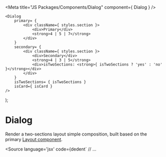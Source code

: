 
<Meta
	title="JS Packages/Components/Dialog" component={ Dialog }
/>

	<Dialog
		primary= {
			<div className={ styles.section }>
				<div>Primary</div>
				<strong>4 | 5 | 7</strong>
			</div>
		}
		secondary= {
			<div className={ styles.section }>
				<div>Secondary</div>
				<strong>4 | 3 | 5</strong>
				<div>isTwoSections: <strong>{ isTwoSections ? 'yes' : 'no' }</strong></div>
			</div>
		}
		isTwoSections= { isTwoSections }
		isCard={ isCard }
	/>
);

# Dialog

Render a two-sections layout simple composition, built based on the primary <a href="?path=/docs/js-packages-components-layout--default">Layout component</a>.

<Source
  language='jsx'
  code={dedent`
// ...
	
<Dialog
  primary={ <PrimaryComponent /> }
  secondary={ <SecondaryComponent /> }
  isTwoSections={ true }
/>
`}
/>

<Story
	name="Readme"
	args={ {
		isTwoSections: true,
		isCard: false,
	} }
>
	{ Template.bind( {} ) }
</Story>

The cols number for each section depends on the viewport width. The following table shows how they are defined:

 &nbsp; | Small (sm) | Medium (md) | Large (lg) 
------|------|------|-----
primary | 4 | 5 | 7
secondary | 4 | 3 | 5

Finally, when the Dialog is defined as not a two-sections layout (<a href="#istwosections">isTwoSections property</a>), the secondary section won't show in Mobile (sm breakpoint).

## API

The components accepts the following properties:


### primary

- Type: `React.ReactNode`, `string`.

Primary-section content.

### secondary

- Type: `React.ReactNode`, `string`.
- Optional.

Primary-section content.

### isTwoSections

- Type: `boolean`.
- Optional.
- Default: `false`

It handles two sections layout:
  - Add card styles to the main wrapper when it is not a two-sections layout.
  - When it's false, the secondary section won't show in Mobile.

### isCard

- Type: `boolean`.
- Optional.
- Default: `false`

Add card styles to the main wrapper.
